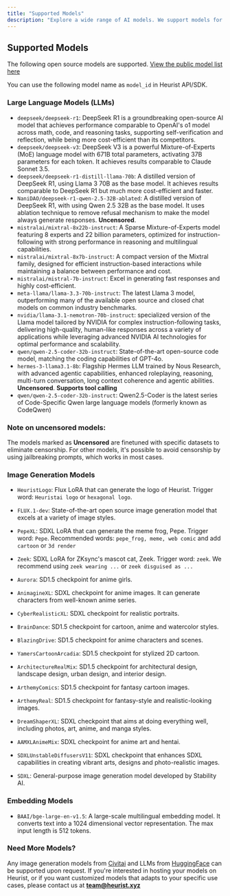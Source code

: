 ```yaml
---
title: "Supported Models"
description: "Explore a wide range of AI models. We support models for natural language tasks, image generation, and domain-specific use cases in crypto and Web3. We also provide model fine-tuning service and private model deployment."
---
```


## Supported Models

The following open source models are supported. [View the public model list here](https://github.com/heurist-network/heurist-models/blob/main/models.json)

You can use the following model name as `model_id` in Heurist API/SDK.

### Large Language Models (LLMs)
  * `deepseek/deepseek-r1`: DeepSeek R1 is a groundbreaking open-source AI model that achieves performance comparable to OpenAI's o1 model across math, code, and reasoning tasks, supporting self-verification and reflection, while being more cost-efficient than its competitors.
  * `deepseek/deepseek-v3`: DeepSeek V3 is a powerful Mixture-of-Experts (MoE) language model with 671B total parameters, activating 37B parameters for each token. It achieves results comparable to Claude Sonnet 3.5.
  * `deepseek/deepseek-r1-distill-llama-70b`: A distilled version of DeepSeek R1, using Llama 3 70B as the base model. It achieves results comparable to DeepSeek R1 but much more cost-efficient and faster.
  * `NaniDAO/deepseek-r1-qwen-2.5-32B-ablated`: A distilled version of DeepSeek R1, with using Qwen 2.5 32B as the base model. It uses ablation technique to remove refusal mechanism to make the model always generate responses. **Uncensored**.
  * `mistralai/mixtral-8x22b-instruct`: A Sparse Mixture-of-Experts model featuring 8 experts and 22 billion parameters, optimized for instruction-following with strong performance in reasoning and multilingual capabilities.
  * `mistralai/mixtral-8x7b-instruct`: A compact version of the Mixtral family, designed for efficient instruction-based interactions while maintaining a balance between performance and cost.
  * `mistralai/mistral-7b-instruct`: Excel in generating fast responses and highly cost-efficient.
  * `meta-llama/llama-3.3-70b-instruct`: The latest Llama 3 model, outperforming many of the available open source and closed chat models on common industry benchmarks.
  * `nvidia/llama-3.1-nemotron-70b-instruct`: specialized version of the Llama model tailored by NVIDIA for complex instruction-following tasks, delivering high-quality, human-like responses across a variety of applications while leveraging advanced NVIDIA AI technologies for optimal performance and scalability.
  * `qwen/qwen-2.5-coder-32b-instruct`: State-of-the-art open-source code model, matching the coding capabilities of GPT-4o.
  * `hermes-3-llama3.1-8b`: Flagship Hermes LLM trained by Nous Research, with advanced agentic capabilities, enhanced roleplaying, reasoning, multi-turn conversation, long context coherence and agentic abilities. **Uncensored**. **Supports tool calling**
  * `qwen/qwen-2.5-coder-32b-instruct`: Qwen2.5-Coder is the latest series of Code-Specific Qwen large language models (formerly known as CodeQwen)

### Note on uncensored models:

The models marked as **Uncensored** are finetuned with specific datasets to eliminate censorship. For other models, it's possible to avoid censorship by using jailbreaking prompts, which works in most cases.

### Image Generation Models

  * `HeuristLogo`: Flux LoRA that can generate the logo of Heurist. Trigger word: `Heuristai logo` or `hexagonal logo`.
  * `FLUX.1-dev`: State-of-the-art open source image generation model that excels at a variety of image styles.

  * `PepeXL`: SDXL LoRA that can generate the meme frog, Pepe. Trigger word: `Pepe`. Recommended words: `pepe_frog, meme, web comic` and add `cartoon` or `3d render`
  * `Zeek`: SDXL LoRA for ZKsync's mascot cat, Zeek. Trigger word: `zeek`. We recommend using `zeek wearing ...` or `zeek disguised as ...`

  * `Aurora`: SD1.5 checkpoint for anime girls.

  * `AnimagineXL`: SDXL checkpoint for anime images. It can generate characters from well-known anime series.

  * `CyberRealisticXL`: SDXL checkpoint for realistic portraits.

  * `BrainDance`: SD1.5 checkpoint for cartoon, anime and watercolor styles.

  * `BlazingDrive`: SD1.5 checkpoint for anime characters and scenes.

  * `YamersCartoonArcadia`: SD1.5 checkpoint for stylized 2D cartoon.

  * `ArchitectureRealMix`: SD1.5 checkpoint for architectural design, landscape design, urban design, and interior design.

  * `ArthemyComics`: SD1.5 checkpoint for fantasy cartoon images.

  * `ArthemyReal`: SD1.5 checkpoint for fantasy-style and realistic-looking images.

  * `DreamShaperXL`: SDXL checkpoint that aims at doing everything well, including photos, art, anime, and manga styles.

  * `AAMXLAnimeMix`: SDXL checkpoint for anime art and hentai.

  * `SDXLUnstableDiffusersV11`: SDXL checkpoint that enhances SDXL capabilities in creating vibrant arts, designs and photo-realistic images.

  * `SDXL`: General-purpose image generation model developed by Stability AI.

### Embedding Models
  * `BAAI/bge-large-en-v1.5`: A large-scale multilingual embedding model. It converts text into a 1024 dimensional vector representation. The max input length is 512 tokens.

### Need More Models?

Any image generation models from [Civitai](https://civitai.com/) and LLMs from [HuggingFace](https://huggingface.co/) can be supported upon request. If you're interested in hosting your models on Heurist, or if you want customized models that adapts to your specific use cases, please contact us at **team@heurist.xyz**
